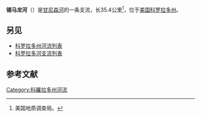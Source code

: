 {{Infobox river
| name              = Cimarron River<ref name=GNIS>{{cite gnis|id= 188160|name=Cimarron River|accessdate=2011-01-27}}</ref>
| image             = Cimriv.JPG
| image_alt         =
| image_caption     = 锡马龙河峡谷
| map               =
| map_alt           =
| map_caption       =
| source1_location  = [[East_Fork_Cimarron_River|East Fork]]和[[Middle_Fork_Cimarron_River|Middle Fork]]合流
| source1_lat_d     = 38
| source1_lat_m     = 12
| source1_lat_s     = 15
| source1_lat_NS    = N
| source1_long_d    = 107
| source1_long_m    = 31
| source1_long_s    = 11
| source1_long_EW   = W
| mouth_location    = 注入[[甘尼森河|甘尼森河]]
| mouth_lat_d       = 38
| mouth_lat_m       = 27
| mouth_lat_s       = 11
| mouth_lat_NS      = N
| mouth_long_d      = 107
| mouth_long_m      = 32
| mouth_long_s      = 38
| mouth_long_EW     = W
| basin_countries   = 
| progression       = [[甘尼森河|甘尼森河]]—[[科罗拉多河|科罗拉多河]]
| length            = 
| source1_elevation = {{convert|9022|ft|m|abbr=on}}
| mouth_elevation   = {{convert|6755|ft|m|abbr=on}}
| discharge1_avg    = 
| basin_size        = 
| river_system      = 
| tributaries_left  =
| tributaries_right =
}}
'''锡马龙河'''（{{lang-en|Cimarron River}}）是[[甘尼森河|甘尼森河]]的一条支流，长35.4公里<ref name="NHD">美国地质调查局。 </ref>，位于[[美国|美国]][[科罗拉多州|科罗拉多州]]。

== 另见 ==
* [[科罗拉多州河流列表|科罗拉多州河流列表]]
* [[科罗拉多河支流列表|科罗拉多河支流列表]]

== 参考文献 ==
<div class="reflist" style="list-style-type: decimal;">
<references /></div>
[[Category:科羅拉多州河流|Category:科羅拉多州河流]]